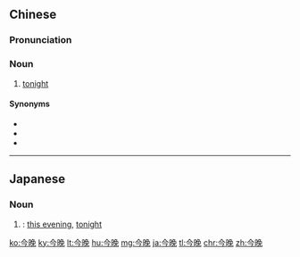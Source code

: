 {{also|今晩}}
==Chinese==
{{zh-forms}}

===Pronunciation===
{{zh-pron
|m=jīnwǎn
|c=gam1 maan5,gam1 maan5-1
|c_note=gam<sup>1</sup> maan<sup>5</sup> - literary; gam<sup>1</sup> maan<sup>5-1</sup> - colloquial
|cat=n
}}

===Noun===
{{zh-noun}}

# [[tonight]]
#: {{zh-x|今晚{maan5-1} 食 乜 餸 啊{aa3}？|What are we eating '''tonight'''?|C}}

====Synonyms====
* {{zh-l|今宵}}
* {{zh-l|今夜}}
* {{zh-l|[[今天]][[晚上]]|jīntiān wǎnshang}}

----

==Japanese==
{{ja-kanjitab|今|晚}}

===Noun===
{{ja-noun|こんばん|shin=今晩}}

# {{kyujitai of|今晩}}: {{lb|ja|time|sort=こんばん}} [[this evening]], [[tonight]]

[[ko:今晚]]
[[ky:今晚]]
[[lt:今晚]]
[[hu:今晚]]
[[mg:今晚]]
[[ja:今晚]]
[[tl:今晚]]
[[chr:今晚]]
[[zh:今晚]]